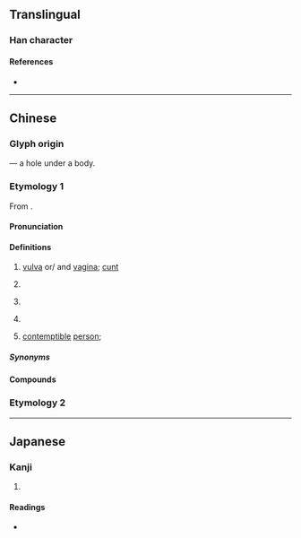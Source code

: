 {{character info/new}}
==Translingual==

===Han character===
{{Han char|rn=44|rad=尸|as=05|sn=8|four=77287|canj=SJC|ids=⿸尸穴}}

====References====
* {{Han ref|kx=0300.270|dkj=07661|hdz=20970.090|uh=5C44|ud=23620|bh=CC59|bd=52313}}

----

==Chinese==

===Glyph origin===
{{Han compound|尸|穴|t1=body|t2=hole|ls=ic}} — a hole under a body.

===Etymology 1===
{{zh-forms|alt=毴,𣭈,𫵘,逼-Mandarin,斃-Mandarin,B-Internet}}
From {{inh|zh|sit-pro|*b(j)at||vagina, vulva}}.

====Pronunciation====
{{zh-pron
|m=bī
|m-s=pi1
|dg=би1
|c=bei1
|g=biet6
|h=pfs=piet/pài;gd=biêd5/bai2
|j=
|mb=biĕ
|md=
|mn=bai/pi
|mn_note=bai - colloquial (used in {{zh-l|*膣屄}}); pi - literary
|w=1pi
|x=bie6
|mc=
|oc=
|cat=n,a
}}

====Definitions====
{{zh-hanzi}}

# {{lb|zh|vulgar}} [[vulva]] or/ and [[vagina]]; [[cunt]]
# {{lb|zh|vulgar}} {{n-g|An intensifying modifier.}}
#: {{zh-x|心裡 沒有 一.點 '''B''' 數 嗎？|Is there not [even] a bit of '''f___ing''' clue in [your] heart?}}
# {{lb|zh|vulgar}} {{n-g|An intensifying object after a verb.}}
#: {{zh-x|裝屄|to [[pretend]] to be [[tough]], [[capable]] or [[fierce]]}}
#: {{zh-x|撕'''逼'''|to have a [[cat fight]]}}
# {{lb|zh|vulgar}} {{n-g|An intensifying suffix after an adjective.}}
#: {{zh-x|牛屄|'''fucking''' awesome}}
#: {{zh-x|苦'''逼'''|'''fucking''' miserable}}
# {{lb|zh|vulgar}} [[contemptible]] [[person]]; {{n-g|May mean merely "person" in some compounds.}}
#: {{zh-x|傻屄|dumbfuck}}
#: {{zh-x|帥'''逼'''|hot guy}}
#: {{zh-x|這 '''逼''' 幹活兒{r} 真 磨{mò}嘰{ji}！|[[Dis]] [[bitch]] be workin' slow [[AF]].}} 

=====Synonyms=====
{{zh-dial|陰戶}}

====Compounds====
{{zh-der|傻屄|膣屄|牛屄|裝屄|苦屄|肏屄|騷屄|二屄|參屄|逗屄|帥屄|吹牛屄|撕屄|絕屄|一屄|屄格|嘴饞屄浪，早晚上當|媽了個屄|牛屄哄哄}}

===Etymology 2===
{{zh-see|閪|v}}

----

==Japanese==

===Kanji===
{{ja-kanji|grade=9|rs=尸05}}

# {{defn|lang=ja|sort=尸05}}

====Readings====
* {{ja-readings|on=[[ひ]] (hi)|kun=}}